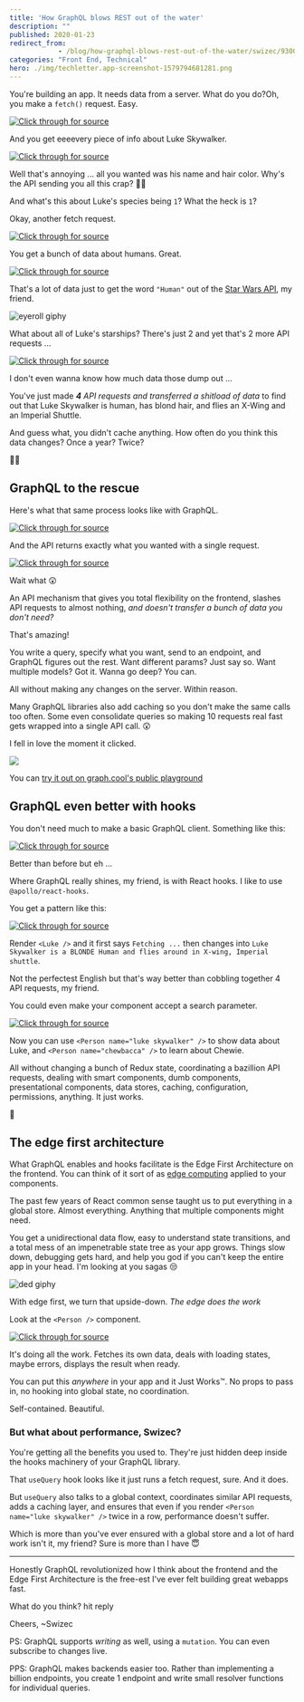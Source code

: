 ```yaml
---
title: 'How GraphQL blows REST out of the water'
description: ""
published: 2020-01-23
redirect_from: 
            - /blog/how-graphql-blows-rest-out-of-the-water/swizec/9300
categories: "Front End, Technical"
hero: ./img/techletter.app-screenshot-1579794681281.png
---
```

You&#x27;re building an app. It needs data from a server. What do you do?Oh, you make a `fetch()` request. Easy.



[![Click through for source](./img/techletter.app-screenshot-1579794681281.png)](https://carbon.now.sh/?bg=rgba(255,255,255,1)&amp;t=seti&amp;l=javascript&amp;ds=true&amp;wc=true&amp;wa=true&amp;pv=48px&amp;ph=32px&amp;ln=false&amp;code=fetch(&#x27;https%3A%2F%2Fswapi.co%2Fapi%2Fpeople%2F1%2F&#x27;)%0A%09.then(res%20%3D%3E%20res.json())%0A%09.then(console.log))



And you get eeeevery piece of info about Luke Skywalker.



[![Click through for source](./img/techletter.app-screenshot-1579795602007.png)](https://carbon.now.sh/?bg=rgba(255,255,255,1)&amp;t=seti&amp;l=json&amp;ds=true&amp;wc=true&amp;wa=true&amp;pv=48px&amp;ph=32px&amp;ln=false&amp;code=%7B%0A%09%22name%22%3A%20%22Luke%20Skywalker%22%2C%0A%09%22height%22%3A%20%22172%22%2C%0A%09%22mass%22%3A%20%2277%22%2C%0A%09%22hair_color%22%3A%20%22blond%22%2C%0A%09%22skin_color%22%3A%20%22fair%22%2C%0A%09%22eye_color%22%3A%20%22blue%22%2C%0A%09%22birth_year%22%3A%20%2219BBY%22%2C%0A%09%22gender%22%3A%20%22male%22%2C%0A%09%22homeworld%22%3A%20%22https%3A%2F%2Fswapi.co%2Fapi%2Fplanets%2F1%2F%22%2C%0A%09%22films%22%3A%20%5B%0A%09%09%22https%3A%2F%2Fswapi.co%2Fapi%2Ffilms%2F2%2F%22%2C%0A%09%09%22https%3A%2F%2Fswapi.co%2Fapi%2Ffilms%2F6%2F%22%2C%0A%09%09%22https%3A%2F%2Fswapi.co%2Fapi%2Ffilms%2F3%2F%22%2C%0A%09%09%22https%3A%2F%2Fswapi.co%2Fapi%2Ffilms%2F1%2F%22%2C%0A%09%09%22https%3A%2F%2Fswapi.co%2Fapi%2Ffilms%2F7%2F%22%0A%09%5D%2C%0A%09%22species%22%3A%20%5B%0A%09%09%22https%3A%2F%2Fswapi.co%2Fapi%2Fspecies%2F1%2F%22%0A%09%5D%2C%0A%09%22vehicles%22%3A%20%5B%0A%09%09%22https%3A%2F%2Fswapi.co%2Fapi%2Fvehicles%2F14%2F%22%2C%0A%09%09%22https%3A%2F%2Fswapi.co%2Fapi%2Fvehicles%2F30%2F%22%0A%09%5D%2C%0A%09%22starships%22%3A%20%5B%0A%09%09%22https%3A%2F%2Fswapi.co%2Fapi%2Fstarships%2F12%2F%22%2C%0A%09%09%22https%3A%2F%2Fswapi.co%2Fapi%2Fstarships%2F22%2F%22%0A%09%5D%2C%0A%09%22created%22%3A%20%222014-12-09T13%3A50%3A51.644000Z%22%2C%0A%09%22edited%22%3A%20%222014-12-20T21%3A17%3A56.891000Z%22%2C%0A%09%22url%22%3A%20%22https%3A%2F%2Fswapi.co%2Fapi%2Fpeople%2F1%2F%22%0A%7D)



Well that&#x27;s annoying ... all you wanted was his name and hair color. Why&#x27;s the API sending you all this crap? 🤦‍♂️



And what&#x27;s this about Luke&#x27;s species being `1`? What the heck is `1`?



Okay, another fetch request.



[![Click through for source](./img/techletter.app-screenshot-1579794681428.png)](https://carbon.now.sh/?bg=rgba(255,255,255,1)&amp;t=seti&amp;l=javascript&amp;ds=true&amp;wc=true&amp;wa=true&amp;pv=48px&amp;ph=32px&amp;ln=false&amp;code=fetch(&#x27;https%3A%2F%2Fswapi.co%2Fapi%2Fspecies%2F1%2F&#x27;)%0A%09.then(res%20%3D%3E%20res.json())%0A%09.then(console.log))



You get a bunch of data about humans. Great.



[![Click through for source](./img/techletter.app-screenshot-1579794681620.png)](https://carbon.now.sh/?bg=rgba(255,255,255,1)&amp;t=seti&amp;l=json&amp;ds=true&amp;wc=true&amp;wa=true&amp;pv=48px&amp;ph=32px&amp;ln=false&amp;code=%7B%0A%09%22name%22%3A%20%22Human%22%2C%0A%09%22classification%22%3A%20%22mammal%22%2C%0A%09%22designation%22%3A%20%22sentient%22%2C%0A%09%22average_height%22%3A%20%22180%22%2C%0A%09%22skin_colors%22%3A%20%22caucasian%2C%20black%2C%20asian%2C%20hispanic%22%2C%0A%09%22hair_colors%22%3A%20%22blonde%2C%20brown%2C%20black%2C%20red%22%2C%0A%09%22eye_colors%22%3A%20%22brown%2C%20blue%2C%20green%2C%20hazel%2C%20grey%2C%20amber%22%2C%0A%09%22average_lifespan%22%3A%20%22120%22%2C%0A%09%22homeworld%22%3A%20%22https%3A%2F%2Fswapi.co%2Fapi%2Fplanets%2F9%2F%22%2C%0A%09%22language%22%3A%20%22Galactic%20Basic%22%2C%0A%09%22people%22%3A%20%5B%0A%09%09%22https%3A%2F%2Fswapi.co%2Fapi%2Fpeople%2F1%2F%22%2C%0A%09%09%22https%3A%2F%2Fswapi.co%2Fapi%2Fpeople%2F4%2F%22%2C%0A%09%09%22https%3A%2F%2Fswapi.co%2Fapi%2Fpeople%2F5%2F%22%2C%0A%09%09%22https%3A%2F%2Fswapi.co%2Fapi%2Fpeople%2F6%2F%22%2C%0A%09%09%22https%3A%2F%2Fswapi.co%2Fapi%2Fpeople%2F7%2F%22%2C%0A%09%09%22https%3A%2F%2Fswapi.co%2Fapi%2Fpeople%2F9%2F%22%2C%0A%09%09%22https%3A%2F%2Fswapi.co%2Fapi%2Fpeople%2F10%2F%22%2C%0A%09%09%22https%3A%2F%2Fswapi.co%2Fapi%2Fpeople%2F11%2F%22%2C%0A%09%09%22https%3A%2F%2Fswapi.co%2Fapi%2Fpeople%2F12%2F%22%2C%0A%09%09%22https%3A%2F%2Fswapi.co%2Fapi%2Fpeople%2F14%2F%22%2C%0A%09%09%22https%3A%2F%2Fswapi.co%2Fapi%2Fpeople%2F18%2F%22%2C%0A%09%09%22https%3A%2F%2Fswapi.co%2Fapi%2Fpeople%2F19%2F%22%2C%0A%09%09%22https%3A%2F%2Fswapi.co%2Fapi%2Fpeople%2F21%2F%22%2C%0A%09%09%22https%3A%2F%2Fswapi.co%2Fapi%2Fpeople%2F22%2F%22%2C%0A%09%09%22https%3A%2F%2Fswapi.co%2Fapi%2Fpeople%2F25%2F%22%2C%0A%09%09%22https%3A%2F%2Fswapi.co%2Fapi%2Fpeople%2F26%2F%22%2C%0A%09%09%22https%3A%2F%2Fswapi.co%2Fapi%2Fpeople%2F28%2F%22%2C%0A%09%09%22https%3A%2F%2Fswapi.co%2Fapi%2Fpeople%2F29%2F%22%2C%0A%09%09%22https%3A%2F%2Fswapi.co%2Fapi%2Fpeople%2F32%2F%22%2C%0A%09%09%22https%3A%2F%2Fswapi.co%2Fapi%2Fpeople%2F34%2F%22%2C%0A%09%09%22https%3A%2F%2Fswapi.co%2Fapi%2Fpeople%2F43%2F%22%2C%0A%09%09%22https%3A%2F%2Fswapi.co%2Fapi%2Fpeople%2F51%2F%22%2C%0A%09%09%22https%3A%2F%2Fswapi.co%2Fapi%2Fpeople%2F60%2F%22%2C%0A%09%09%22https%3A%2F%2Fswapi.co%2Fapi%2Fpeople%2F61%2F%22%2C%0A%09%09%22https%3A%2F%2Fswapi.co%2Fapi%2Fpeople%2F62%2F%22%2C%0A%09%09%22https%3A%2F%2Fswapi.co%2Fapi%2Fpeople%2F66%2F%22%2C%0A%09%09%22https%3A%2F%2Fswapi.co%2Fapi%2Fpeople%2F67%2F%22%2C%0A%09%09%22https%3A%2F%2Fswapi.co%2Fapi%2Fpeople%2F68%2F%22%2C%0A%09%09%22https%3A%2F%2Fswapi.co%2Fapi%2Fpeople%2F69%2F%22%2C%0A%09%09%22https%3A%2F%2Fswapi.co%2Fapi%2Fpeople%2F74%2F%22%2C%0A%09%09%22https%3A%2F%2Fswapi.co%2Fapi%2Fpeople%2F81%2F%22%2C%0A%09%09%22https%3A%2F%2Fswapi.co%2Fapi%2Fpeople%2F84%2F%22%2C%0A%09%09%22https%3A%2F%2Fswapi.co%2Fapi%2Fpeople%2F85%2F%22%2C%0A%09%09%22https%3A%2F%2Fswapi.co%2Fapi%2Fpeople%2F86%2F%22%2C%0A%09%09%22https%3A%2F%2Fswapi.co%2Fapi%2Fpeople%2F35%2F%22%0A%09%5D%2C%0A%09%22films%22%3A%20%5B%0A%09%09%22https%3A%2F%2Fswapi.co%2Fapi%2Ffilms%2F2%2F%22%2C%0A%09%09%22https%3A%2F%2Fswapi.co%2Fapi%2Ffilms%2F7%2F%22%2C%0A%09%09%22https%3A%2F%2Fswapi.co%2Fapi%2Ffilms%2F5%2F%22%2C%0A%09%09%22https%3A%2F%2Fswapi.co%2Fapi%2Ffilms%2F4%2F%22%2C%0A%09%09%22https%3A%2F%2Fswapi.co%2Fapi%2Ffilms%2F6%2F%22%2C%0A%09%09%22https%3A%2F%2Fswapi.co%2Fapi%2Ffilms%2F3%2F%22%2C%0A%09%09%22https%3A%2F%2Fswapi.co%2Fapi%2Ffilms%2F1%2F%22%0A%09%5D%2C%0A%09%22created%22%3A%20%222014-12-10T13%3A52%3A11.567000Z%22%2C%0A%09%22edited%22%3A%20%222015-04-17T06%3A59%3A55.850671Z%22%2C%0A%09%22url%22%3A%20%22https%3A%2F%2Fswapi.co%2Fapi%2Fspecies%2F1%2F%22%0A%7D)



That&#x27;s a lot of data just to get the word `"Human"` out of the [Star Wars API](https://swapi.co/), my friend.



![eyeroll giphy](./img/media-qmfpjpAT2fJRK-giphy.gif)



What about all of Luke&#x27;s starships? There&#x27;s just 2 and yet that&#x27;s 2 more API requests ...



[![Click through for source](./img/techletter.app-screenshot-1579794681424.png)](https://carbon.now.sh/?bg=rgba(255,255,255,1)&amp;t=seti&amp;l=javascript&amp;ds=true&amp;wc=true&amp;wa=true&amp;pv=48px&amp;ph=32px&amp;ln=false&amp;code=fetch(%22https%3A%2F%2Fswapi.co%2Fapi%2Fstarships%2F12%2F%22)%0A%09.then(res%20%3D%3E%20res.json())%0A%09.then(console.log)%0A%09%0Afetch(%22https%3A%2F%2Fswapi.co%2Fapi%2Fstarships%2F22%2F%22)%0A%09.then(res%20%3D%3E%20res.json())%0A%09.then(console.log))



I don&#x27;t even wanna know how much data those dump out ...



You&#x27;ve just made _**4** API requests and transferred a shitload of data_ to find out that Luke Skywalker is human, has blond hair, and flies an X-Wing and an Imperial Shuttle.



And guess what, you didn&#x27;t cache anything. How often do you think this data changes? Once a year? Twice?



🤦‍♂️



## GraphQL to the rescue



Here&#x27;s what that same process looks like with GraphQL.



[![Click through for source](./img/techletter.app-screenshot-1579794681447.png)](https://carbon.now.sh/?bg=rgba(255,255,255,1)&amp;t=seti&amp;l=graphql&amp;ds=true&amp;wc=true&amp;wa=true&amp;pv=48px&amp;ph=32px&amp;ln=false&amp;code=query%20luke%20%7B%0A%20%20Person(name%3A%20%22Luke%20Skywalker%22)%20%7B%0A%20%20%20%20name%0A%20%20%20%20hairColor%0A%20%20%20%20species%20%7B%0A%20%20%20%20%20%20name%0A%20%20%20%20%7D%0A%20%20%20%20starships%20%7B%0A%20%20%20%20%20%20name%0A%20%20%20%20%7D%0A%20%20%7D%0A%7D)



And the API returns exactly what you wanted with a single request.



[![Click through for source](./img/techletter.app-screenshot-1579794681567.png)](https://carbon.now.sh/?bg=rgba(255,255,255,1)&amp;t=seti&amp;l=json&amp;ds=true&amp;wc=true&amp;wa=true&amp;pv=48px&amp;ph=32px&amp;ln=false&amp;code=%7B%0A%20%20%22data%22%3A%20%7B%0A%20%20%20%20%22Person%22%3A%20%7B%0A%20%20%20%20%20%20%22name%22%3A%20%22Luke%20Skywalker%22%2C%0A%20%20%20%20%20%20%22hairColor%22%3A%20%5B%0A%20%20%20%20%20%20%20%20%22BLONDE%22%0A%20%20%20%20%20%20%5D%2C%0A%20%20%20%20%20%20%22species%22%3A%20%5B%0A%20%20%20%20%20%20%20%20%7B%0A%20%20%20%20%20%20%20%20%20%20%22name%22%3A%20%22Human%22%0A%20%20%20%20%20%20%20%20%7D%0A%20%20%20%20%20%20%5D%2C%0A%20%20%20%20%20%20%22starships%22%3A%20%5B%0A%20%20%20%20%20%20%20%20%7B%0A%20%20%20%20%20%20%20%20%20%20%22name%22%3A%20%22X-wing%22%0A%20%20%20%20%20%20%20%20%7D%2C%0A%20%20%20%20%20%20%20%20%7B%0A%20%20%20%20%20%20%20%20%20%20%22name%22%3A%20%22Imperial%20shuttle%22%0A%20%20%20%20%20%20%20%20%7D%0A%20%20%20%20%20%20%5D%0A%20%20%20%20%7D%0A%20%20%7D%0A%7D)



Wait what 😲



An API mechanism that gives you total flexibility on the frontend, slashes API requests to almost nothing, _and doesn&#x27;t transfer a bunch of data you don&#x27;t need?_



That&#x27;s amazing!



You write a query, specify what you want, send to an endpoint, and GraphQL figures out the rest. Want different params? Just say so. Want multiple models? Got it. Wanna go deep? You can.



All without making any changes on the server. Within reason.



Many GraphQL libraries also add caching so you don&#x27;t make the same calls too often. Some even consolidate queries so making 10 requests real fast gets wrapped into a single API call. 😲



I fell in love the moment it clicked.



![](./img/media-7FyMQm2vBiTjG-giphy.gif)



You can [try it out on graph.cool&#x27;s public playground](https://swapi.graph.cool/)



## GraphQL even better with hooks



You don&#x27;t need much to make a basic GraphQL client. Something like this:



[![Click through for source](./img/techletter.app-screenshot-1579795766609.png)](https://carbon.now.sh/?bg=rgba(255,255,255,1)&amp;t=seti&amp;l=javascript&amp;ds=true&amp;wc=true&amp;wa=true&amp;pv=48px&amp;ph=32px&amp;ln=false&amp;code=fetch(&#x27;https%3A%2F%2Fswapi.graph.cool%2F&#x27;%2C%20%7B%0A%09method%3A%20&#x27;POST&#x27;%2C%0A%09body%3A%20%7B%0A%09%09operationName%3A%20&#x27;luke&#x27;%2C%0A%09%09variables%3A%20%7B%7D%2C%0A%09%09query%3A%20%60%0A%09%09%09query%20luke%20%7B%0A%09%09%09%20%20Person(name%3A%20%22Luke%20Skywalker%22)%20%7B%0A%09%09%09%20%20%20%20name%0A%09%09%09%20%20%20%20hairColor%0A%09%09%09%20%20%20%20species%20%7B%0A%09%09%09%20%20%20%20%20%20name%0A%09%09%09%20%20%20%20%7D%0A%09%09%09%20%20%20%20starships%20%7B%0A%09%09%09%20%20%20%20%20%20name%0A%09%09%09%20%20%20%20%7D%0A%09%09%09%20%20%7D%0A%09%09%09%7D%0A%09%09%60%0A%09%7D%0A%7D))



Better than before but eh ...



Where GraphQL really shines, my friend, is with React hooks. I like to use `@apollo/react-hooks`.



You get a pattern like this:



[![Click through for source](./img/techletter.app-screenshot-1579794681647.png)](https://carbon.now.sh/?bg=rgba(255,255,255,1)&amp;t=seti&amp;l=javascript&amp;ds=true&amp;wc=true&amp;wa=true&amp;pv=48px&amp;ph=32px&amp;ln=false&amp;code=import%20%7B%20useQuery%20%7D%20from%20&#x27;%40apollo%2Freact-hooks&#x27;%3B%0Aimport%20gql%20from%20&#x27;graphql-tag&#x27;%3B%0A%0A%2F%2F%20define%20the%20graphql%20query%0Aconst%20LUKE_QUERY%20%3D%20gql%60%0A%09query%20luke%20%7B%0A%09%20%20Person(name%3A%20%22Luke%20Skywalker%22)%20%7B%0A%09%20%20%20%20name%0A%09%20%20%20%20hairColor%0A%09%20%20%20%20species%20%7B%0A%09%20%20%20%20%20%20name%0A%09%20%20%20%20%7D%0A%09%20%20%20%20starships%20%7B%0A%09%20%20%20%20%20%20name%0A%09%20%20%20%20%7D%0A%09%20%20%7D%0A%09%7D%0A%60%0A%0A%2F%2F%20a%20component%20that%20fetches%20data%20and%20displays%20it%0Aconst%20Luke%20%3D%20()%20%3D%3E%20%7B%0A%09const%20%7B%20loading%2C%20data%20%7D%20%3D%20useQuery(LUKE_QUERY)%0A%09%0A%09return%20loading%20%3F%20%0A%09%09%3Cp%3EFetching%20...%3C%2Fp%3E%20%0A%09%3A%20%0A%09%09%3Cp%3E%7Bdata.Person.name%7D%20is%20a%20%7Bdata.Person.hairColor%5B0%5D%7D%20%7Bdata.Person.species%5B0%5D.name%7D%20and%20flies%20around%20in%20%7Bdata.Person.starships.map(ship%20%3D%3E%20ship.name).join(%22%2C%20%22)%7D%3C%2Fp%3E%0A%7D)



Render `<Luke />` and it first says `Fetching ...` then changes into `Luke Skywalker is a BLONDE Human and flies around in X-wing, Imperial shuttle`.



Not the perfectest English but that&#x27;s way better than cobbling together 4 API requests, my friend.



You could even make your component accept a search parameter.



[![Click through for source](./img/techletter.app-screenshot-1579794681459.png)](https://carbon.now.sh/?bg=rgba(255,255,255,1)&amp;t=seti&amp;l=javascript&amp;ds=true&amp;wc=true&amp;wa=true&amp;pv=48px&amp;ph=32px&amp;ln=false&amp;code=import%20%7B%20useQuery%20%7D%20from%20&#x27;%40apollo%2Freact-hooks&#x27;%3B%0Aimport%20gql%20from%20&#x27;graphql-tag&#x27;%3B%0A%0A%2F%2F%20define%20the%20graphql%20query%0Aconst%20PERSON_QUERY%20%3D%20gql%60%0A%09query%20person(%24name%3A%20String!)%20%7B%0A%09%20%20Person(name%3A%20%24name)%20%7B%0A%09%20%20%20%20name%0A%09%20%20%20%20hairColor%0A%09%20%20%20%20species%20%7B%0A%09%20%20%20%20%20%20name%0A%09%20%20%20%20%7D%0A%09%20%20%20%20starships%20%7B%0A%09%20%20%20%20%20%20name%0A%09%20%20%20%20%7D%0A%09%20%20%7D%0A%09%7D%0A%60%0A%0A%2F%2F%20a%20component%20that%20fetches%20data%20and%20displays%20it%0Aconst%20Person%20%3D%20(%7B%20name%20%7D)%20%3D%3E%20%7B%0A%09const%20%7B%20loading%2C%20data%20%7D%20%3D%20useQuery(PERSON_QUERY%2C%20%7B%0A%09%09variables%3A%20%7B%0A%09%09%09name%0A%09%09%7D%0A%09%7D)%0A%09%0A%09return%20loading%20%3F%20%0A%09%09%3Cp%3EFetching%20...%3C%2Fp%3E%20%0A%09%3A%20%0A%09%09%3Cp%3E%7Bdata.Person.name%7D%20is%20a%20%7Bdata.Person.hairColor%5B0%5D%7D%20%7Bdata.Person.species%5B0%5D.name%7D%20and%20flies%20around%20in%20%7Bdata.Person.starships.map(ship%20%3D%3E%20ship.name).join(%22%2C%20%22)%7D%3C%2Fp%3E%0A%7D)



Now you can use `<Person name="luke skywalker" />` to show data about Luke, and `<Person name="chewbacca" />` to learn about Chewie.



All without changing a bunch of Redux state, coordinating a bazillion API requests, dealing with smart components, dumb components, presentational components, data stores, caching, configuration, permissions, anything. It just works.



🤯



## The edge first architecture



What GraphQL enables and hooks facilitate is the Edge First Architecture on the frontend. You can think of it sort of as [edge computing](https://en.wikipedia.org/wiki/Edge_computing) applied to your components.



The past few years of React common sense taught us to put everything in a global store. Almost everything. Anything that multiple components might need.



You get a unidirectional data flow, easy to understand state transitions, and a total mess of an impenetrable state tree as your app grows. Things slow down, debugging gets hard, and help you god if you can&#x27;t keep the entire app in your head. I&#x27;m looking at you sagas 😒



![ded giphy](./img/media-3ohzdUbXhdSXOvwJbO-giphy-downsized-medium.gif)



With edge first, we turn that upside-down. _The edge does the work_



Look at the `<Person />` component.



[![Click through for source](./img/techletter.app-screenshot-1579794681475.png)](https://carbon.now.sh/?bg=rgba(255,255,255,1)&amp;t=seti&amp;l=javascript&amp;ds=true&amp;wc=true&amp;wa=true&amp;pv=48px&amp;ph=32px&amp;ln=false&amp;code=%2F%2F%20a%20component%20that%20fetches%20data%20and%20displays%20it%0Aconst%20Person%20%3D%20(%7B%20name%20%7D)%20%3D%3E%20%7B%0A%09const%20%7B%20loading%2C%20data%20%7D%20%3D%20useQuery(PERSON_QUERY%2C%20%7B%0A%09%09variables%3A%20%7B%0A%09%09%09name%0A%09%09%7D%0A%09%7D)%0A%09%0A%09return%20loading%20%3F%20%0A%09%09%3Cp%3EFetching%20...%3C%2Fp%3E%20%0A%09%3A%20%0A%09%09%3Cp%3E%7Bdata.Person.name%7D%20is%20a%20%7Bdata.Person.hairColor%5B0%5D%7D%20%7Bdata.Person.species%5B0%5D.name%7D%20and%20flies%20around%20in%20%7Bdata.Person.starships.map(ship%20%3D%3E%20ship.name).join(%22%2C%20%22)%7D%3C%2Fp%3E%0A%7D)



It&#x27;s doing all the work. Fetches its own data, deals with loading states, maybe errors, displays the result when ready.



You can put this _anywhere_ in your app and it Just Works™. No props to pass in, no hooking into global state, no coordination.



Self-contained. Beautiful.



### But what about performance, Swizec?



You&#x27;re getting all the benefits you used to. They&#x27;re just hidden deep inside the hooks machinery of your GraphQL library.



That `useQuery` hook looks like it just runs a fetch request, sure. And it does.



But `useQuery` also talks to a global context, coordinates similar API requests, adds a caching layer, and ensures that even if you render `<Person name="luke skywalker" />` twice in a row, performance doesn&#x27;t suffer.



Which is more than you&#x27;ve ever ensured with a global store and a lot of hard work isn&#x27;t it, my friend? Sure is more than I have 😇



* * *



Honestly GraphQL revolutionized how I think about the frontend and the Edge First Architecture is the free-est I&#x27;ve ever felt building great webapps fast.



What do you think? hit reply



Cheers, ~Swizec



PS: GraphQL supports _writing_ as well, using a `mutation`. You can even subscribe to changes live.



PPS: GraphQL makes backends easier too. Rather than implementing a billion endpoints, you create 1 endpoint and write small resolver functions for individual queries.
